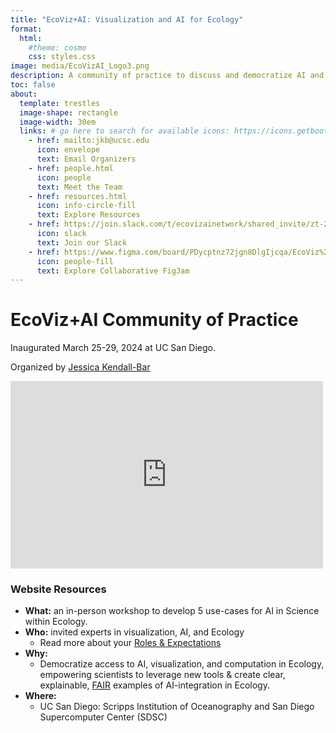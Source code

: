 ```yaml
---
title: "EcoViz+AI: Visualization and AI for Ecology"
format:
  html:
    #theme: cosmo
    css: styles.css
image: media/EcoVizAI_Logo3.png
description: A community of practice to discuss and democratize AI and Visualization for use cases in Ecology. 
toc: false 
about: 
  template: trestles
  image-shape: rectangle
  image-width: 30em
  links: # go here to search for available icons: https://icons.getbootstrap.com/
    - href: mailto:jkb@ucsc.edu
      icon: envelope
      text: Email Organizers
    - href: people.html
      icon: people
      text: Meet the Team
    - href: resources.html
      icon: info-circle-fill
      text: Explore Resources
    - href: https://join.slack.com/t/ecovizainetwork/shared_invite/zt-2evjz39p1-Bhigc2M1mH7NNrNRrbK3mg
      icon: slack
      text: Join our Slack
    - href: https://www.figma.com/board/PDycptnz72jgn8DlgIjcqa/EcoViz%2BAI-Field-Guide?node-id=0-1&t=ZI5yixl1BuK5IMhh-0
      icon: people-fill
      text: Explore Collaborative FigJam
---
```


# EcoViz+AI Community of Practice

Inaugurated March 25-29, 2024 at UC San Diego. 

Organized by [Jessica Kendall-Bar](https://jessiekb.com)

<iframe width="500" height="300" src="https://www.youtube.com/embed/0EGgKSQDEz8?si=PdSIO4GWA15KFus5" title="YouTube video player" frameborder="0" allow="accelerometer; autoplay; clipboard-write; encrypted-media; gyroscope; picture-in-picture; web-share" referrerpolicy="strict-origin-when-cross-origin" allowfullscreen></iframe>

### Website Resources

- **What:** an in-person workshop to develop 5 use-cases for AI in Science within Ecology.
- **Who:** invited experts in visualization, AI, and Ecology
    - Read more about your [Roles & Expectations](https://www.notion.so/Roles-Expectations-a0cf47ee900844a48ed00dbc237145f1?pvs=21)
- **Why:**
    - Democratize access to AI, visualization, and computation in Ecology, empowering scientists to leverage new tools & create clear, explainable, [FAIR](https://www.go-fair.org/fair-principles/) examples of AI-integration in Ecology.
- **Where:**
    - UC San Diego: Scripps Institution of Oceanography and San Diego Supercomputer Center (SDSC)
